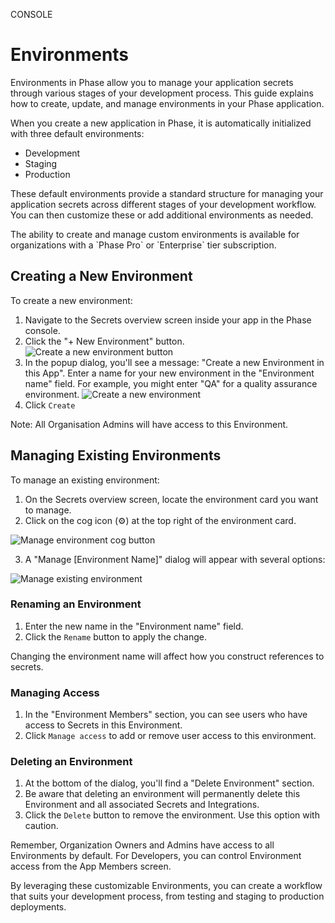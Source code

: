 
<Tag variant="small">CONSOLE</Tag>

# Environments

Environments in Phase allow you to manage your application secrets through various stages of your development process. This guide explains how to create, update, and manage environments in your Phase application.

When you create a new application in Phase, it is automatically initialized with three default environments:

- Development
- Staging
- Production

These default environments provide a standard structure for managing your application secrets across different stages of your development workflow. You can then customize these or add additional environments as needed.

<Note>
 The ability to create and manage custom environments is available for organizations with a `Phase Pro` or `Enterprise` tier subscription.
</Note>

## Creating a New Environment

To create a new environment:

1. Navigate to the Secrets overview screen inside your app in the Phase console.
2. Click the "+ New Environment" button.
![Create a new environment button](/assets/images/console/environments/new-environment-button.png)
3. In the popup dialog, you'll see a message: "Create a new Environment in this App". Enter a name for your new environment in the "Environment name" field. For example, you might enter "QA" for a quality assurance environment.
![Create a new environment](/assets/images/console/environments/create-new-environment.png)
4. Click `Create`

Note: All Organisation Admins will have access to this Environment.

## Managing Existing Environments

To manage an existing environment:

1. On the Secrets overview screen, locate the environment card you want to manage.
2. Click on the cog icon (⚙️) at the top right of the environment card.

![Manage environment cog button](/assets/images/console/environments/manage-environment-cog-button.png) 

3. A "Manage [Environment Name]" dialog will appear with several options:

![Manage existing environment](/assets/images/console/environments/update-environment.png)


### Renaming an Environment

1. Enter the new name in the "Environment name" field.
2. Click the `Rename` button to apply the change.

<Warning>
Changing the environment name will affect how you construct references to secrets.
</Warning>

### Managing Access

1. In the "Environment Members" section, you can see users who have access to Secrets in this Environment.
2. Click `Manage access` to add or remove user access to this environment.

### Deleting an Environment

1. At the bottom of the dialog, you'll find a "Delete Environment" section.
2. Be aware that deleting an environment will permanently delete this Environment and all associated Secrets and Integrations.
3. Click the `Delete` button to remove the environment. Use this option with caution.

Remember, Organization Owners and Admins have access to all Environments by default. For Developers, you can control Environment access from the App Members screen.

By leveraging these customizable Environments, you can create a workflow that suits your development process, from testing and staging to production deployments.